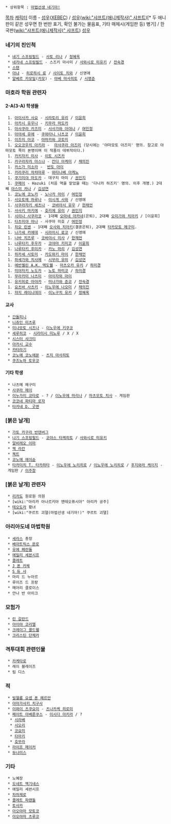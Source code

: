  * 상위항목 : [[마법선생 네기마!]]

[[목차]]
[[캐릭터]] 이름 - [[성우]]([[XEBEC]]) / [[성우]]([[wiki:"샤프트(애니제작사)" 샤프트]])[* 두 애니판이 같은 성우면 한 번만 표기, 확인 불가는 물음표, 기타 매체시(게임판 등) 병기] / 한국판([[wiki:"샤프트(애니제작사)" 샤프트]]) [[성우]]

=== 네기의 친인척 ===
  * [[네기 스프링필드]] - [[사토 리나]] / [[정혜옥]]
  * [[네카네 스프링필드]] - 스즈키 마사미 / [[사와시로 미유키]] / [[전숙경]]
  * [[스탠]]
  * [[아냐]] - [[히로하시 료]] / [[사이토 치와]] / 신영애
  * [[알베르 카모밀]]([[카모]]) - [[야베 마사히토]] / [[시영준]]
=== 마호라 학원 관련자 ===
==== 2-A(3-A) 학생들 ====
  1. [[아이사카 사요]] - [[시라토리 유리]] / [[이윤희]]
  1. [[아카시 유우나]] - [[키무라 마도카]]
  1. [[아사쿠라 카즈미]] - [[사사가와 아야나]] / [[여민정]] 
  1. [[아야세 유에]] - [[쿠와타니 나츠코]] / [[이윤희]]
  1. [[이즈미 아코]] - [[야마카와 코토미]] 
  1. [[오오코우치 아키라]] -  [[아사쿠라 아즈미]] (당시에는 '야마모토 아즈미' 명의. 참고로 야마모토 쪽이 본명이며 이 작품이 데뷔작이다.)
  1. [[카키자키 미사]] - [[이토 시즈카]]
  1. [[카구라자카 아스나]] - [[칸다 아케미]] / [[채의진]]
  1. [[카스가 미소라]] -  [[반도 아이]]
  1. [[카라쿠리 챠챠마루]] - [[와타나베 아케노]]
  1. [[쿠기미야 마도카]] - 데구치 마미 / [[권인지]]
  1. [[쿠페이]] - Hazuki (처음 역을 맡았을 때는 '다나카 하즈키' 명의. 이후 개명.) 2대째 [[아스미 카나]] / [[김성연]]
  1. [[코노에 코노카]] - [[노나카 아이]] / [[여민정]]
  1. [[사오토메 하루나]] - [[이시게 사와]] / 신영애
  1. [[사쿠라자키 세츠나]] - [[코바야시 유우]] / [[한채언]]
  1. [[사사키 마키에]] - [[호리에 유이]] / [[권인지]]
  1. [[시이나 사쿠라코]] - 1대째 [[오마네 아카네]](은퇴), 2대째 [[오미가와 치아키]] / [이윤희]
  1. [[타츠미야 마나]] - 사쿠마 미호 / [[여민정]]
  1. [[차오 린센]] - 1대째 [[오사와 치아키]](결혼은퇴), 2대째 [[타카모토 메구미]].
  1. [[나가세 카에데]] - [[시라이시 료코]] / 신영애
  1. [[나바 치즈루]] - [[코바야시 미사]] / [[한채언]]
  1. [[나루타키 후우카]] - [[코야마 키미코]] / [[이윤희]]
  1. [[나루타키 후미카]] - [[카노 마리]] / [[김성연]]
  1. [[하카세 사토미]] - [[카도와키 마이]] / [[한채언]] 
  1. [[하세가와 치사메]] - [[시무라 유미]] / [[김성연]]
  1. [[에반젤린 A.K. 맥도웰]] - [[마츠오카 유키]] / [[하미경]]
  1. [[미야자키 노도카]] - [[노토 마미코]] / [[하미경]]
  1. [[무라카미 나츠미]] - [[아이자와 마이]]
  1. [[유키히로 아야카]] - [[미나가와 준코]] / [[전숙경]]
  1. [[요츠바 사츠키]] - [[이노우에 나오미]] / [[채의진]]
  1. [[쟈지 레이니데이]] - [[이노구치 유카]] / [[정혜옥]]
==== 교사 ====
  * [[간돌피니]]
  * [[니쥬인 미츠루]]
  * [[미나모토 시즈나]] - [[이노우에 키쿠코]]
  * [[세루히코]] - [[시라이시 미노루]] / X / X
  * [[시스터 샤크티]]
  * [[아카시 교수]]
  * [[카타라기]]
  * [[코노에 코노에몬]] - [[츠지 마사히토]]
  * [[쿠즈노하 토우코]]
==== 기타 학생 ====
  * 나츠메 메구미
  * [[사쿠라 메이]]
  * [[이누가미 코타로]] - ? / [[이노우에 마리나]] / [[마츠모토 치사]] - 게임판
  * [[코코네 파티마 로자]]
  * [[타카네 D. 굿맨]]
=== [붉은 날개] ===
  * [[가토 카구라 반덴버그]]
  * [[나기 스프링필드]] - [[코야스 타케히토]] / [[사와시로 미유키]]
  * [[알비레오 이마]]
  * [[잭 라칸]]
  * [[젝트]]
  * [[코노에 에이슌]]
  * [[타카미치 T. 타카하타]] - [[이노우에 노리히로]] / [[이노우에 노리히로]] / [[후지와라 케이지]] - 게임판 / [[이주창]]
=== [붉은 날개] 관련자 ===
  * [[리카도]] 원로원 의원
  * [wiki:"아리카 아나르키아 엔테오퓨시아" 아리카 공주]
  * [[테오도라]] 황녀
  * [wiki:"쿠르트 괴델(마법선생 네기마!)" 쿠르트 괴델]
=== 아리아도네 마법학원 ===
  * [[세라스]] 총장
  * [[베아트릭스 몬로]]
  * [[유에 페란돌]]
  * [[에밀리 세븐시프]]
  * [[콜레트]]
  * [[J 폰 카체]]
  * [[S 듀 샤]]
  * 마리 드 누아르
  * 루이즈 드 프랑
  * 메어리 클로이스
  * 안나 반 아이크
=== 모험가 ===
  * [[린 갈란드]]
  * [[아이야 코리엘]]
  * [[크레이그 콜드웰]]
  * [[크리스틴 단체카]]
=== 격투대회 관련인물 ===
  * [[카케타로]]
  * 레이 블레이즈
  * 림 디스
=== 적 ===
  * [[빌헬름 요셉 폰 헤르만]]
  * [[아마가사키 치구사]]
  * [[이와이 츠쿠요미]] - [[츠나카케 히로미]]
  * [[페이트 아베룬쿠스]] - [[이시다 아키라]] / ?
   * [[시라베]]
   * [[시오리(마법선생 네기마!)|시오리]]
   * [[코요미]]
   * [[타마키]]
   * [[호무라]]
  * [[라이프 메이커]]
  * [[듀나미스]]
=== 기타 ===
  * 노예장
  * [[도네트 맥기네스]]
  * 에밀리 세븐시프
  * [[차차제로]]
  * [[콜레트 파랜들]]
  * [[토사카]]
  * [[아오야마 모토코]]
  * [[아오야마 츠루코]]
